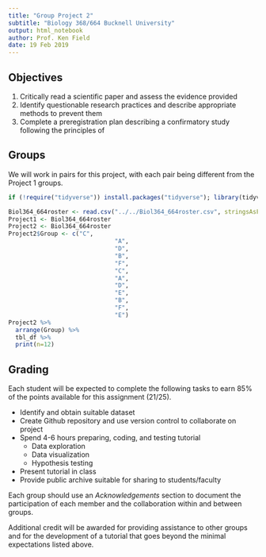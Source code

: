 ```yaml
---
title: "Group Project 2"
subtitle: "Biology 368/664 Bucknell University"
output: html_notebook
author: Prof. Ken Field
date: 19 Feb 2019
---
```


## Objectives

1. Critically read a scientific paper and assess the evidence provided
2. Identify questionable research practices and describe appropriate methods to prevent them
3. Complete a preregistration plan describing a confirmatory study following the principles of 

## Groups

We will work in pairs for this project, with each pair being different from the Project 1 groups.

```r
if (!require("tidyverse")) install.packages("tidyverse"); library(tidyverse)
```

```r
Biol364_664roster <- read.csv("../../Biol364_664roster.csv", stringsAsFactors=FALSE)
Project1 <- Biol364_664roster
Project2 <- Biol364_664roster
Project2$Group <- c("C",
                              "A",
                              "D",
                              "B",
                              "F",
                              "C",
                              "A",
                              "D",
                              "E",
                              "B",
                              "F",
                              "E")
Project2 %>%
  arrange(Group) %>% 
  tbl_df %>% 
  print(n=12)
```

## Grading

Each student will be expected to complete the following tasks to earn 85% of the points available for this assignment (21/25).

- Identify and obtain suitable dataset
- Create Github repository and use version control to collaborate on project
- Spend 4-6 hours preparing, coding, and testing tutorial
  + Data exploration
  + Data visualization
  + Hypothesis testing
- Present tutorial in class
- Provide public archive suitable for sharing to students/faculty

Each group should use an *Acknowledgements* section to document the participation of each member and the collaboration within and between groups.

Additional credit will be awarded for providing assistance to other groups and for the development of a tutorial that goes beyond the minimal expectations listed above.



